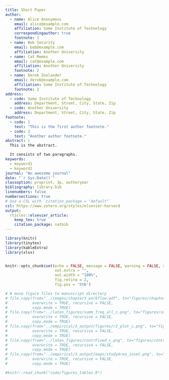 ```yaml
---
title: Short Paper
author:
  - name: Alice Anonymous
    email: alice@example.com
    affiliation: Some Institute of Technology
    correspondingauthor: true
    footnote: 1
  - name: Bob Security
    email: bob@example.com
    affiliation: Another University
  - name: Cat Memes
    email: cat@example.com
    affiliation: Another University
    footnote: 2
  - name: Derek Zoolander
    email: derek@example.com
    affiliation: Some Institute of Technology
    footnote: 2
address:
  - code: Some Institute of Technology
    address: Department, Street, City, State, Zip
  - code: Another University
    address: Department, Street, City, State, Zip
footnote:
  - code: 1
    text: "This is the first author footnote."
  - code: 2
    text: "Another author footnote."
abstract: |
  This is the abstract.

  It consists of two paragraphs.
keywords: 
  - keyword1
  - keyword2
journal: "An awesome journal"
date: "`r Sys.Date()`"
classoption: preprint, 3p, authoryear
bibliography: library.bib
linenumbers: false
numbersections: true
# Use a CSL with `citation_package = "default"`
csl: https://www.zotero.org/styles/elsevier-harvard
output: 
  rticles::elsevier_article:
    keep_tex: true
    citation_package: natbib
---
```



```r

library(knitr)
library(tinytex)
library(kableExtra)
library(xlsx)


knitr::opts_chunk$set(echo = FALSE, message = FALSE, warning = FALSE, signif = 3,
                      out.extra = "",
                      out.width = "100%",
                      fig.retina = 2,
                      fig.pos = 'htb')

# # move figure files to manuscript directory
# file.copy(from="../images/chapter3_workflow.pdf", to="figures/chapter3_workflow.pdf",
#           overwrite = TRUE, recursive = FALSE,
#           copy.mode = TRUE)
# file.copy(from="../latex_figures/summ_freq_all_c.png", to="figures/summ_freq_all_c.png",
#           overwrite = TRUE, recursive = FALSE,
#           copy.mode = TRUE)
# file.copy(from="../empirical/3_output/figures/r2_plot_c.png", to="figures/r2_plot_c.png",
#           overwrite = TRUE, recursive = FALSE,
#           copy.mode = TRUE)
# file.copy(from="../latex_figures/contrFixed_c.png", to="figures/contrFixed_c.png",
#           overwrite = TRUE, recursive = FALSE,
#           copy.mode = TRUE)
# file.copy(from="../empirical/3_output/maps/studyArea_inset.png", to="figures/studyArea_inset.png",
#           overwrite = TRUE, recursive = FALSE,
#           copy.mode = TRUE)

#knitr::read_chunk("code/figures_tables.R")

```
